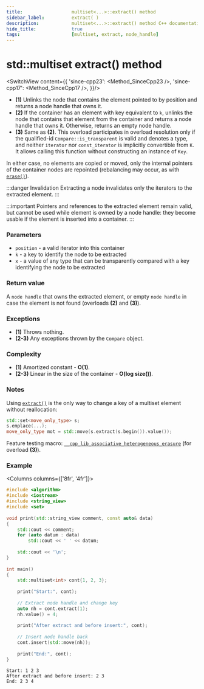 ```yaml
---
title:					multiset<...>::extract() method
sidebar_label:			extract( )
description:			multiset<...>::extract() method C++ documentation
hide_title:				true
tags:					[multiset, extract, node_handle]
---
```



<!----------------- Codes ---------------------->


# std::multiset extract() method

<SwitchView content={{
		'since-cpp23': <Method_SinceCpp23 />,
		'since-cpp17': <Method_SinceCpp17 />,
	}}/>

 - **(1)** Unlinks the node that contains the element pointed to by position and returns a node handle that owns it.
 - **(2)** If the container has an element with key equivalent to `k`, unlinks the node that contains that element from the container and returns a node handle that owns it.
    Otherwise, returns an empty node handle.
 - **(3)** Same as **(2)**. This overload participates in overload resolution only if the qualified-id `Compare::is_transparent` is valid and denotes a type,
    and neither `iterator` nor `const_iterator` is implicitly convertible from `K`. It allows calling this function without constructing an instance of `Key`.

In either case, no elements are copied or moved, only the internal pointers of the container nodes are repointed (rebalancing may occur, as with [`erase()`](/docs/std/containers/sets/multiset/erase)).

:::danger Invalidation
Extracting a node invalidates only the iterators to the extracted element.
:::

:::important
Pointers and references to the extracted element remain valid, but cannot be used while element is owned by a node handle: they become usable if the element is inserted into a container.
:::

### Parameters

- `position` - a valid iterator into this container
- `k` - a key to identify the node to be extracted
- `x` - a value of any type that can be transparently compared with a key identifying the node to be extracted

### Return value

A `node handle` that owns the extracted element, or empty `node handle` in case the element is not found (overloads **(2)** and **(3)**).

### Exceptions

 - **(1)** Throws nothing.
 - **(2-3)** Any exceptions thrown by the `Compare` object.

### Complexity

 - **(1)** Amortized constant - **O(1)**.
 - **(2-3)** Linear in the size of the container - **O(log size())**.

### Notes

Using [`extract()`](/docs/std/containers/sets/multiset/extract) is the only way to change a key of a multiset element without reallocation:

```cpp showLineNumbers
std::set<move_only_type> s;
s.emplace(...);
move_only_type mot = std::move(s.extract(s.begin()).value());
```

Feature testing macro: [`__cpp_lib_associative_heterogeneous_erasure`](#) (for overload **(3)**).

### Example

<Columns columns={['8fr', '4fr']}>
<div>

```cpp title='Main.cpp' showLineNumbers
#include <algorithm>
#include <iostream>
#include <string_view>
#include <set>
 
void print(std::string_view comment, const auto& data)
{
    std::cout << comment;
    for (auto datum : data)
        std::cout << ' ' << datum;
 
    std::cout << '\n';
}
 
int main()
{
    std::multiset<int> cont{1, 2, 3};
 
    print("Start:", cont);
 
    // Extract node handle and change key
    auto nh = cont.extract(1);
    nh.value() = 4; 
 
    print("After extract and before insert:", cont);
 
    // Insert node handle back
    cont.insert(std::move(nh));
 
    print("End:", cont);
}
```

</div>
<div>

```plaintext title="Output"
Start: 1 2 3
After extract and before insert: 2 3
End: 2 3 4
```

</div>

</Columns>
